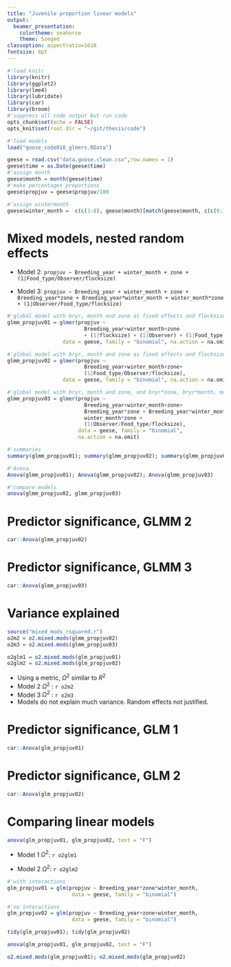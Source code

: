 ```yaml
---
title: "Juvenile proportion linear models"
output:
  beamer_presentation: 
    colortheme: seahorse
    theme: Szeged
classoption: aspectratio=1610
fontsize: 8pt
---
```


```r
#'load knitr
library(knitr)
library(ggplot2)
library(lme4)
library(lubridate)
library(car)
library(broom)
#'suppress all code output but run code
opts_chunk$set(echo = FALSE)
opts_knit$set(root.dir = "~/git/thesis/code")

#'load models
load("goose_code010_glmers.RData")
```

```r
geese = read.csv("data.goose.clean.csv",row.names = 1)
geese$time = as.Date(geese$time)
#'assign month
geese$month = month(geese$time)
#'make percentages proportions
geese$propjuv = geese$propjuv/100

#'assign wintermonth
geese$winter_month =  c(c(1:8), geese$month)[match(geese$month, c(c(9:12,1:4), geese$month))]
```

# Mixed models, nested random effects

- Model 2: ```propjuv ~ Breeding_year + winter_month + zone + (1|Food_type/Observer/flocksize)```

- Model 3: ```propjuv ~ Breeding_year + winter_month + zone + Breeding_year*zone + Breeding_year*winter_month + winter_month*zone + (1|Observer/Food_type/flocksize)```

```r
#'global model with bryr, month and zone as fixed effects and flocksize, observer and foodtype as random effects
glmm_propjuv01 = glmer(propjuv ~ 
                         Breeding_year+winter_month+zone
                         + (1|flocksize) + (1|Observer) + (1|Food_type),
                  data = geese, family = "binomial", na.action = na.omit)
```

```r
#'global model with bryr, month and zone as fixed effects and flocksize, observer and foodtype as nested random effects
glmm_propjuv02 = glmer(propjuv ~ 
                         Breeding_year+winter_month+zone+
                         (1|Food_type/Observer/flocksize),
                  data = geese, family = "binomial", na.action = na.omit)

```

```r
#'global model with bryr, month and zone, and bryr*zone, bryr*month, month*zone as fixed effects and flocksize, observer and foodtype as random effects
glmm_propjuv03 = glmer(propjuv ~ 
                         Breeding_year+winter_month+zone+
                         Breeding_year*zone + Breeding_year*winter_month +
                         winter_month*zone +
                         (1|Observer/Food_type/flocksize), 
                       data = geese, family = "binomial", 
                       na.action = na.omit)


```

```r
#'summaries
summary(glmm_propjuv01); summary(glmm_propjuv02); summary(glmm_propjuv03)

#'Anova
Anova(glmm_propjuv01); Anova(glmm_propjuv02); Anova(glmm_propjuv03)

#'compare models
anova(glmm_propjuv02, glmm_propjuv03)
```

# Predictor significance, GLMM 2

```r
car::Anova(glmm_propjuv02)
```

# Predictor significance, GLMM 3

```r
car::Anova(glmm_propjuv03)
```

# Variance explained

```r
source("mixed_mods_rsquared.r")
o2m2 = o2.mixed.mods(glmm_propjuv02)
o2m3 = o2.mixed.mods(glmm_propjuv03)

o2glm1 = o2.mixed.mods(glm_propjuv01)
o2glm2 = o2.mixed.mods(glm_propjuv02)
```

- Using a metric, $\Omega^2$ similar to $R^2$
- Model 2 $\Omega^2$ : ```r o2m2```
- Model 3 $\Omega^2$ : ```r o2m3```
- Models do not explain much variance. Random effects not justified.


# Predictor significance, GLM 1

```r
car::Anova(glm_propjuv01)
```

# Predictor significance, GLM 2

```r
car::Anova(glm_propjuv02)
```

# Comparing linear models

```r
anova(glm_propjuv01, glm_propjuv02, test = "F")
```

- Model 1 $\Omega^2$: ```r o2glm1```

- Model 2 $\Omega^2$: ```r o2glm2```

```r
#'with interactions
glm_propjuv01 = glm(propjuv ~ Breeding_year*zone*winter_month, 
                     data = geese, family = "binomial")
```

```r
#'no interactions
glm_propjuv02 = glm(propjuv ~ Breeding_year+zone+winter_month, 
                     data = geese, family = "binomial")
```

```r
tidy(glm_propjuv01); tidy(glm_propjuv02)
```

```r
anova(glm_propjuv01, glm_propjuv02, test = "F")
```

```r
o2.mixed.mods(glm_propjuv01); o2.mixed.mods(glm_propjuv02)
```

